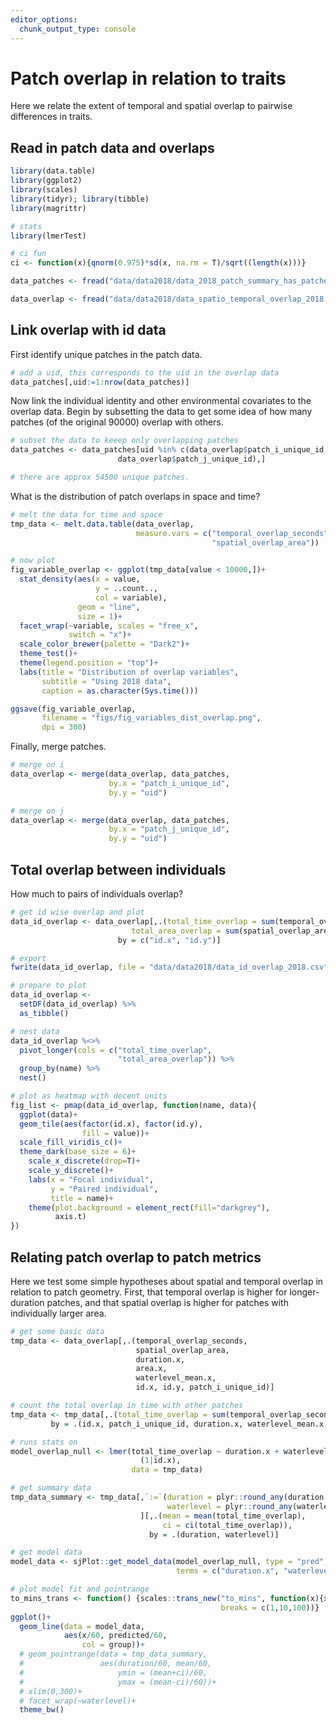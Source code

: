 ```yaml
---
editor_options: 
  chunk_output_type: console
---
```


# Patch overlap in relation to traits

Here we relate the extent of temporal and spatial overlap to pairwise differences in traits.

## Read in patch data and overlaps

```r
library(data.table)
library(ggplot2)
library(scales)
library(tidyr); library(tibble)
library(magrittr)

# stats
library(lmerTest)

# ci fun
ci <- function(x){qnorm(0.975)*sd(x, na.rm = T)/sqrt((length(x)))}
```

```r
data_patches <- fread("data/data2018/data_2018_patch_summary_has_patches.csv")

data_overlap <- fread("data/data2018/data_spatio_temporal_overlap_2018.csv")
```

## Link overlap with id data

First identify unique patches in the patch data.

```r
# add a uid, this corresponds to the uid in the overlap data
data_patches[,uid:=1:nrow(data_patches)]
```

Now link the individual identity and other environmental covariates to the overlap data. Begin by subsetting the data to get some idea of how many patches (of the original 90000) overlap with others.

```r
# subset the data to keeep only overlapping patches
data_patches <- data_patches[uid %in% c(data_overlap$patch_i_unique_id,
                        data_overlap$patch_j_unique_id),]

# there are approx 54500 unique patches.
```

What is the distribution of patch overlaps in space and time?

```r
# melt the data for time and space
tmp_data <- melt.data.table(data_overlap, 
                            measure.vars = c("temporal_overlap_seconds",
                                             "spatial_overlap_area"))

# now plot
fig_variable_overlap <- ggplot(tmp_data[value < 10000,])+
  stat_density(aes(x = value,
                   y = ..count.., 
                   col = variable),
               geom = "line",
               size = 1)+
  facet_wrap(~variable, scales = "free_x",
             switch = "x")+
  scale_color_brewer(palette = "Dark2")+
  theme_test()+
  theme(legend.position = "top")+
  labs(title = "Distribution of overlap variables",
       subtitle = "Using 2018 data",
       caption = as.character(Sys.time()))

ggsave(fig_variable_overlap,
       filename = "figs/fig_variables_dist_overlap.png",
       dpi = 300)
```

Finally, merge patches.

```r
# merge on i
data_overlap <- merge(data_overlap, data_patches,
                      by.x = "patch_i_unique_id",
                      by.y = "uid")

# merge on j
data_overlap <- merge(data_overlap, data_patches,
                      by.x = "patch_j_unique_id",
                      by.y = "uid")
```

## Total overlap between individuals

How much to pairs of individuals overlap?

```r
# get id wise overlap and plot
data_id_overlap <- data_overlap[,.(total_time_overlap = sum(temporal_overlap_seconds),
                           total_area_overlap = sum(spatial_overlap_area)),
                        by = c("id.x", "id.y")]

# export
fwrite(data_id_overlap, file = "data/data2018/data_id_overlap_2018.csv")

# prepare to plot
data_id_overlap <-  
  setDF(data_id_overlap) %>% 
  as_tibble()

# nest data
data_id_overlap %<>%
  pivot_longer(cols = c("total_time_overlap",
                        "total_area_overlap")) %>% 
  group_by(name) %>% 
  nest()

# plot as heatmap with decent units
fig_list <- pmap(data_id_overlap, function(name, data){
  ggplot(data)+
  geom_tile(aes(factor(id.x), factor(id.y), 
                fill = value))+
  scale_fill_viridis_c()+
  theme_dark(base_size = 6)+
    scale_x_discrete(drop=T)+
    scale_y_discrete()+
    labs(x = "Focal individual",
         y = "Paired individual",
         title = name)+
    theme(plot.background = element_rect(fill="darkgrey"),
          axis.t)
})

```


## Relating patch overlap to patch metrics

Here we test some simple hypotheses about spatial and temporal overlap in relation to patch geometry. First, that temporal overlap is higher for longer-duration patches, and that spatial overlap is higher for patches with individually larger area.

```r
# get some basic data
tmp_data <- data_overlap[,.(temporal_overlap_seconds,
                            spatial_overlap_area,
                            duration.x,
                            area.x,
                            waterlevel_mean.x,
                            id.x, id.y, patch_i_unique_id)]

# count the total overlap in time with other patches
tmp_data <- tmp_data[,.(total_time_overlap = sum(temporal_overlap_seconds)),
         by = .(id.x, patch_i_unique_id, duration.x, waterlevel_mean.x)]
```

```r
# runs stats on 
model_overlap_null <- lmer(total_time_overlap ~ duration.x + waterlevel_mean.x+
                             (1|id.x),
                           data = tmp_data)

# get summary data
tmp_data_summary <- tmp_data[,`:=`(duration = plyr::round_any(duration.x, 300),
                                   waterlevel = plyr::round_any(waterlevel_mean.x, 25))
                             ][,.(mean = mean(total_time_overlap),
                                  ci = ci(total_time_overlap)),
                               by = .(duration, waterlevel)]

# get model data
model_data <- sjPlot::get_model_data(model_overlap_null, type = "pred", 
                                     terms = c("duration.x", "waterlevel_mean.x"))

# plot model fit and pointrange
to_mins_trans <- function() {scales::trans_new("to_mins", function(x){x/60}, function(x){x*60},
                                               breaks = c(1,10,100))}
ggplot()+
  geom_line(data = model_data,
            aes(x/60, predicted/60,
                col = group))+
  # geom_pointrange(data = tmp_data_summary,
  #                 aes(duration/60, mean/60, 
  #                     ymin = (mean+ci)/60, 
  #                     ymax = (mean-ci)/60))+
  # xlim(0,300)+
  # facet_wrap(~waterlevel)+
  theme_bw()
````


